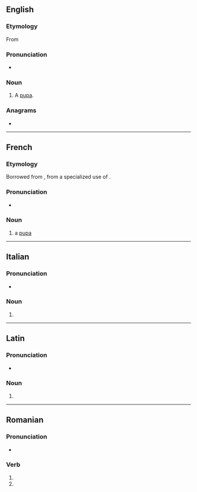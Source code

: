 {{also|pupë}}
==English==

===Etymology===
From {{bor|en|fr|pupe}}

===Pronunciation===
* {{IPA|en|/pjup/}}

===Noun===
{{en-noun}}

# A [[pupa]].

{{Webster 1913}}

===Anagrams===
* {{anagrams|en|a=eppu|uppe}}

----

==French==

===Etymology===
Borrowed from {{bor|fr|NL.|pupa}}, from a specialized use of {{der|fr|la|pūpa}}.

===Pronunciation===
* {{fr-IPA}}

===Noun===
{{fr-noun|f}}

# a [[pupa]]

----

==Italian==

===Pronunciation===
* {{IPA|it|/ˈpu.pe/}}

===Noun===
{{head|it|noun plural form|g=f}}

# {{plural of|it|pupa}}

----

==Latin==

===Pronunciation===
* {{la-IPA|pūpe}}

===Noun===
{{la-noun-form|pūpe}}

# {{inflection of|la|pūpus||voc|s}}

----

==Romanian==

===Pronunciation===
* {{IPA|ro|[ˈpupe]}}

===Verb===
{{head|ro|verb form}}

# {{verb form of|ro|pupa||3s|pres|sub}}
# {{verb form of|ro|pupa||3p|pres|sub}}